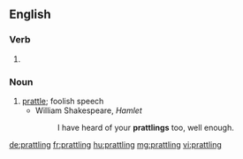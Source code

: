 ==English==

===Verb===
{{head|en|present participle}}

# {{present participle of|prattle|lang=en}}

===Noun===
{{en-noun}}

# [[prattle]]; foolish speech
#* William Shakespeare, ''Hamlet''
#*: I have heard of your '''prattlings''' too, well enough.

[[de:prattling]]
[[fr:prattling]]
[[hu:prattling]]
[[mg:prattling]]
[[vi:prattling]]